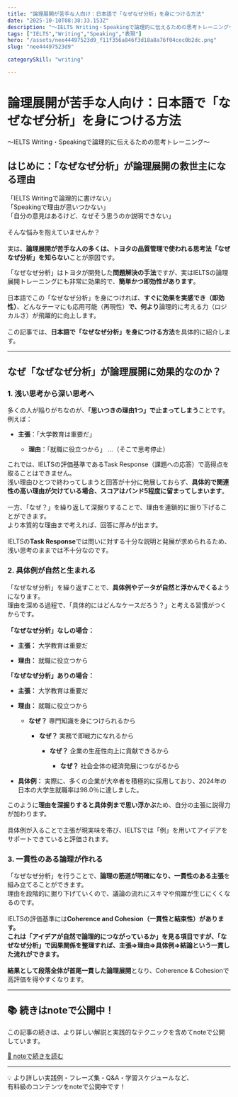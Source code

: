 ```yaml
---
title: "論理展開が苦手な人向け：日本語で「なぜなぜ分析」を身につける方法"
date: "2025-10-10T08:38:33.153Z"
description: "～IELTS Writing・Speakingで論理的に伝えるための思考トレーニング～"
tags: ["IELTS","Writing","Speaking","表現"]
hero: "/assets/nee44497523d9_f11f356a846f3d18a8a76f04cec0b2dc.png"
slug: "nee44497523d9"

categorySkill: "writing"

---
```




<h1>論理展開が苦手な人向け：日本語で「なぜなぜ分析」を身につける方法</h1>
<figure name="eed20a76-e2c2-401e-b949-1d7d0aef90d2"><OptimizedImage
  src="/assets/nee44497523d9_f11f356a846f3d18a8a76f04cec0b2dc.png"
/><figcaption></figcaption></figure><p name="f8ade568-d5bc-4c20-ad51-eab23080a264" id="f8ade568-d5bc-4c20-ad51-eab23080a264">～IELTS Writing・Speakingで論理的に伝えるための思考トレーニング～</p><h2 name="8953de19-b87b-4a58-a8f9-71d5ab840c34" id="8953de19-b87b-4a58-a8f9-71d5ab840c34">はじめに：「なぜなぜ分析」が論理展開の救世主になる理由</h2><figure name="d565348b-b831-4c8c-99e0-a3c098a7e11f" id="d565348b-b831-4c8c-99e0-a3c098a7e11f"><OptimizedImage
  src="/assets/nee44497523d9_1757379994-s1d32r0n9Wz8Sca7HIAqGTDJ.png"
  width={620}
  height={357}
/><figcaption></figcaption></figure><p name="f1a4ffee-af67-481b-a622-29699067645e" id="f1a4ffee-af67-481b-a622-29699067645e">「IELTS Writingで論理的に書けない」<br />「Speakingで理由が思いつかない」<br />「自分の意見はあるけど、なぜそう思うのか説明できない」<br /><br />そんな悩みを抱えていませんか？<br /><br />実は、<strong>論理展開が苦手な人の多くは、トヨタの品質管理で使われる思考法「なぜなぜ分析」を知らない</strong>ことが原因です。</p><figure name="6d46a288-aaff-4828-8220-cda110981878" id="6d46a288-aaff-4828-8220-cda110981878"><OptimizedImage
  src="/assets/nee44497523d9_1757416935-8MlDdjW7tghsbIV0rRqQnFmS.png"
  width={620}
  height={344}
/><figcaption></figcaption></figure><p name="151163df-3ed0-4a1a-b7d6-aaa108b80254" id="151163df-3ed0-4a1a-b7d6-aaa108b80254">「なぜなぜ分析」はトヨタが開発した<strong>問題解決の手法</strong>ですが、実はIELTSの論理展開トレーニングにも非常に効果的で、<strong>簡単かつ即効性があります</strong>。<br /><br />日本語でこの「なぜなぜ分析」を身につければ、<strong>すぐに効果を実感でき（即効性）</strong>、どんなテーマにも応用可能（再現性）<strong>で、何より</strong>論理的に考える力（ロジカルさ）が飛躍的に向上します。<br /><br />この記事では、<strong>日本語で「なぜなぜ分析」を身につける方法</strong>を具体的に紹介します。</p><hr /><h2 name="7bcc9be9-0325-4462-a1ab-49298eb35b8c" id="7bcc9be9-0325-4462-a1ab-49298eb35b8c">なぜ「なぜなぜ分析」が論理展開に効果的なのか？</h2><h3 name="e8b6cd15-6a22-4eaa-8b8f-7d700c17b826" id="e8b6cd15-6a22-4eaa-8b8f-7d700c17b826">1. 浅い思考から深い思考へ</h3><figure name="76c44003-0a71-49c6-a330-9b2a4c153b93" id="76c44003-0a71-49c6-a330-9b2a4c153b93"><OptimizedImage
  src="/assets/nee44497523d9_1757416953-5Q8o9BMOa0l1bvt4Jj7FW3RS.png"
  width={620}
  height={365}
/><figcaption></figcaption></figure><p name="fd36e49a-74a5-40d1-9072-8069ee0b7158" id="fd36e49a-74a5-40d1-9072-8069ee0b7158">多くの人が陥りがちなのが、<strong>「思いつきの理由1つ」で止まってしまう</strong>ことです。<br />例えば：</p><ul name="6bf32ae9-8213-4f56-ac2b-0d04ac27641a" id="6bf32ae9-8213-4f56-ac2b-0d04ac27641a"><li><p name="ebdf6315-c1bf-4125-8695-769a43ac2214" id="ebdf6315-c1bf-4125-8695-769a43ac2214"><strong>主張</strong>：「大学教育は重要だ」</p><ul name="f4c7af65-1f43-4b3c-bec8-57c5bdad6990" id="f4c7af65-1f43-4b3c-bec8-57c5bdad6990"><li><p name="29632e7b-05bd-4312-b5bf-5a6ec5975439" id="29632e7b-05bd-4312-b5bf-5a6ec5975439"><strong>理由</strong>：「就職に役立つから」 …（そこで思考停止）</p></li></ul></li></ul><p name="cd8d5d4b-8a2c-4613-bae8-59a2a6ed53e4" id="cd8d5d4b-8a2c-4613-bae8-59a2a6ed53e4">これでは、IELTSの評価基準であるTask Response（課題への応答）で高得点を取ることはできません。<br />浅い理由ひとつで終わってしまうと回答が十分に発展しておらず、<strong>具体的で関連性の高い理由が欠けている場合、スコアはバンド5程度に留まってしまいます</strong>。<br /><br />一方、「なぜ？」を繰り返して深掘りすることで、理由を連鎖的に掘り下げることができます。<br />より本質的な理由まで考えれば、回答に厚みが出ます。<br /><br />IELTSの<strong>Task Response</strong>では問いに対する十分な説明と発展が求められるため、浅い思考のままでは不十分なのです。</p><h3 name="d5b90012-17b3-46a7-a451-5395ff56a099" id="d5b90012-17b3-46a7-a451-5395ff56a099">2. 具体例が自然と生まれる</h3><figure name="f93ba1db-d1a0-4c97-9d2d-b1bdbe9a43e9" id="f93ba1db-d1a0-4c97-9d2d-b1bdbe9a43e9"><OptimizedImage
  src="/assets/nee44497523d9_1757416988-F2Oj76YamWyMk9gcXBV8fSrZ.png"
  width={620}
  height={349}
/><figcaption></figcaption></figure><p name="22b46ef7-3219-4ec2-a810-a6d510f9c16d" id="22b46ef7-3219-4ec2-a810-a6d510f9c16d">「なぜなぜ分析」を繰り返すことで、<strong>具体例やデータが自然と浮かんでくる</strong>ようになります。<br />理由を深める過程で、「具体的にはどんなケースだろう？」と考える習慣がつくからです。<br /><br /><strong>「なぜなぜ分析」なしの場合：</strong></p><ul name="166f3c97-62dd-48c6-a4fa-d47705ae669c" id="166f3c97-62dd-48c6-a4fa-d47705ae669c"><li><p name="f06031c5-5ff2-4bd0-9c09-abff6abefc75" id="f06031c5-5ff2-4bd0-9c09-abff6abefc75"><strong>主張：</strong> 大学教育は重要だ</p></li><li><p name="75c2cc97-5462-497d-884c-60fcc4babc3f" id="75c2cc97-5462-497d-884c-60fcc4babc3f"><strong>理由：</strong> 就職に役立つから</p></li></ul><p name="a8c7715a-5b8d-4771-94ab-50ad8a333e63" id="a8c7715a-5b8d-4771-94ab-50ad8a333e63"><strong>「なぜなぜ分析」ありの場合：</strong></p><ul name="e3d8951e-4fd4-4f71-9a62-c2ab38361a35" id="e3d8951e-4fd4-4f71-9a62-c2ab38361a35"><li><p name="1ba9e673-a1c6-4179-ad84-edc50c686f1b" id="1ba9e673-a1c6-4179-ad84-edc50c686f1b"><strong>主張：</strong> 大学教育は重要だ</p></li><li><p name="244b3d05-edf6-458e-ad47-fab88ee7b0e4" id="244b3d05-edf6-458e-ad47-fab88ee7b0e4"><strong>理由：</strong> 就職に役立つから</p><ul name="a3b9da74-0444-4c0f-a042-1f892ebeb8c3" id="a3b9da74-0444-4c0f-a042-1f892ebeb8c3"><li><p name="df745209-cd1a-4ddc-b9a0-478ebabadad6" id="df745209-cd1a-4ddc-b9a0-478ebabadad6"><strong>なぜ？</strong> 専門知識を身につけられるから</p><ul name="e9033261-890a-4499-9dda-6c0494b345e6" id="e9033261-890a-4499-9dda-6c0494b345e6"><li><p name="63105a13-7f1e-4fd3-aca0-f5759890b36f" id="63105a13-7f1e-4fd3-aca0-f5759890b36f"><strong>なぜ？</strong> 実務で即戦力になれるから</p><ul name="7e7cd36c-2992-4c8a-ae29-5c7a4f971ff5" id="7e7cd36c-2992-4c8a-ae29-5c7a4f971ff5"><li><p name="10477790-2bf2-479b-854d-f8a39e4d1369" id="10477790-2bf2-479b-854d-f8a39e4d1369"><strong>なぜ？</strong> 企業の生産性向上に貢献できるから</p><ul name="eb8d883e-25ac-47e3-8929-142d9d23c093" id="eb8d883e-25ac-47e3-8929-142d9d23c093"><li><p name="15afeadf-79e7-4c27-9d12-996c7a72e82e" id="15afeadf-79e7-4c27-9d12-996c7a72e82e"><strong>なぜ？</strong> 社会全体の経済発展につながるから</p></li></ul></li></ul></li></ul></li></ul></li><li><p name="af605338-f5a5-4442-a1e4-66c22ca03f97" id="af605338-f5a5-4442-a1e4-66c22ca03f97"><strong>具体例：</strong> 実際に、多くの企業が大卒者を積極的に採用しており、2024年の日本の大学生就職率は98.0％に達しました。</p></li></ul><p name="6ab39947-c4bd-4136-a164-70f3466fbc1d" id="6ab39947-c4bd-4136-a164-70f3466fbc1d">このように<strong>理由を深掘りすると具体例まで思い浮かぶ</strong>ため、自分の主張に説得力が加わります。<br /><br />具体例が入ることで主張が現実味を帯び、IELTSでは「例」を用いてアイデアをサポートできていると評価されます。</p><h3 name="c9521d14-6640-45a8-86eb-59007fc75528" id="c9521d14-6640-45a8-86eb-59007fc75528">3. 一貫性のある論理が作れる</h3><p name="0ecb572c-d056-46ca-b2dc-0b3aee6a4334" id="0ecb572c-d056-46ca-b2dc-0b3aee6a4334">「なぜなぜ分析」を行うことで、<strong>論理の筋道が明確になり、一貫性のある主張</strong>を組み立てることができます。<br />理由を段階的に掘り下げていくので、議論の流れにスキマや飛躍が生じにくくなるのです。<br /><br />IELTSの評価基準には<strong>Coherence and Cohesion（一貫性と結束性）があります。<br />これは「アイデアが自然で論理的につながっているか」を見る項目ですが、「なぜなぜ分析」で因果関係を整理すれば、主張⇒理由⇒具体例⇒結論という一貫した流れができます。<br /><br />結果として段落全体が首尾一貫した論理展開</strong>となり、Coherence &amp; Cohesionで高評価を得やすくなります。</p><hr />
<h2>📚 続きはnoteで公開中！</h2>
<p>この記事の続きは、より詳しい解説と実践的なテクニックを含めてnoteで公開しています。</p>
<p>
<a href="https://note.com/ielts_consult/n/nee44497523d9" target="_blank" rel="noopener noreferrer">📖 noteで続きを読む</a>
</p>
<hr />
<p>
💡 より詳しい実践例・フレーズ集・Q&amp;A・学習スケジュールなど、<br />
有料級のコンテンツをnoteで公開中です！
</p>

